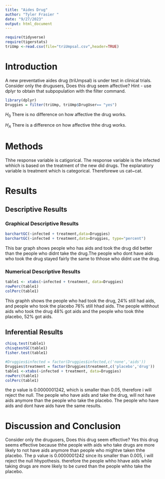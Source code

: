 ```yaml
---
title: "Aides Drug"
author: "Tyler Frasier "
date: "9/27/2023"
output: html_document
---
```


```r
require(tidyverse)
require(tigerstats)
triUmp <-read.csv(file="triUmpsal.csv",header=TRUE)
```

# Introduction

<!--In this section you explain what you are trying to show.  Where did the data come from?  What is the research or other question you are trying to answer?.  If you skimp in this section expect to be marked down in your grade. Paint a picture of the project a couple of paragraphs is expected!-->

A new  preventative aides drug (triUmpsal) is under test in clinical trials. Consider only the drugusers, Does this drug seem affective?  Hint - use dplyr to obtain that subpopulation with the filter command.


```r
library(dplyr) 
Druggies = filter(triUmp, triUmp$DrugUser== "yes")
```

$H_0$ There is no difference on how affective the drug works.

$H_A$ There is a difference on how affective thhe drug works.


# Methods

<!--Decide on your methods:  use "variable analysis" or other appropriate descriptors.  Make sure to choose at least one graphical method and at least one numerical method. Discuss what data manipulations may be needed for example subsetting or other binning procedures and what sort of graphical displays and inferential tools will be used!-->

Thhe response variable is catigorical. The response variable is the infected whhich is based on the treatment of the new did drugs. The explanatory variable is treatment which is categorical. Thereforewe us cat~cat. 


# Results

<!--Divide this section into two sub-sections:  One for your descriptive  results and one for your inferential results.!-->

## Descriptive Results

### Graphical Descriptive Results

<!--Graphical results here.  Make sure to show your code.  Provide appropriate labels for axes, giving units if possible, and provide a good title for the graph, too.  Use the graphical results to describe the patterns if any that exist in the data as focused toward the research question. Bottom line is to explain the features of the graph that are relevant to conforming or departing to what is expected by your null hypothesis !-->

```r
barchartGC(~infected + treatment,data=Druggies)
barchartGC(~infected + treatment,data=Druggies, type="percent")
```

This bar graph shows people who has aids and took the drug did better than the people who didnt take the drug.The people who dont have aids who took the drug stayed fairly the same to thhose who didnt use the drug.


### Numerical Descriptive Results

<!--Numerical results go here. Use the numerical results to describe the patterns if any that exist in the data as focused toward the research question!-->

```r
table1 <- xtabs(~infected + treatment, data=Druggies)
rowPerc(table1)
colPerc(table1)
```

This graphh shows the people who had took the drug, 24% still had aids, and people who took the placebo 76% still hhad aids. The people withhout aids who took the drug 48% got aids and the people who took thhe placebo, 52% got aids.


## Inferential Results

<!--State hypothesis clearly.  Make sure your discussion of the inferential test covers all the aspects that the test output produces, such as test statistic, p-value etc.  Make a decision about the null hypothesis, explain the assumptions on which the selected test/procedure was based, and why the chosen procedure satisfys the assumptions and is appropriate to answer the research question!-->

```r
chisq.test(table1)
chisqtestGC(table1)
fisher.test(table1)
```

```r
#Druggies$infected = factor(Druggies$infected,c('none','aids'))
Druggies$treatment = factor(Druggies$treatment,c('placebo','drug'))
table1 <-xtabs(~infected + treatment, data=Druggies)
rowPerc(table1)
colPerc(table1)
```

the p value is 0.0000001242, which is smaller than 0.05, therefore i will reject the null. The people who have aids and take the drug, will not have aids anymore than the people who take the placebo. The people who have aids and dont have aids have the same results.

# Discussion and Conclusion

<!--Discussion and conclusion here.  If you found a relationship be sure to consider whether the relationship occurs because one of the variavbles causes the other, or whether they perhasps are related for some other reason.  Watch the chapter 6 videos from the GeorgeTown videos collection.!-->

Consider only the drugusers, Does this drug seem effective? 
Yes this drug seems effective because thhe people with aids who take drugs are more likely to not have aids anymore than people who mightve taken thhe placebo. The p value is 0.0000001242 since its 
smaller than 0.005, i will reject the null hhypothesis. therefore the people whho hhave aids while taking drugs are more likely to be cured than the people whho take the placebo. 
